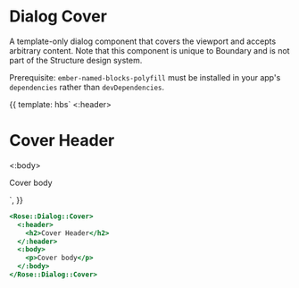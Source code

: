 
<Meta title="Rose/Dialog/Cover" component="Cover" />

# Dialog Cover

A template-only dialog component that covers the viewport and accepts arbitrary
content. Note that this component is unique to Boundary and is not part of the
Structure design system.

Prerequisite: `ember-named-blocks-polyfill` must be installed in your app's
`dependencies` rather than `devDependencies`.

<Preview>
  <Story name="Cover" height="15rem">
    {{
      template: hbs`
    <Rose::Dialog::Cover>
      <:header>
        <h1>Cover Header</h1>
      </:header>
      <:body>
        <p>Cover body</p>
      </:body>
    </Rose::Dialog::Cover>
    `,
    }}
  </Story>
</Preview>

```handlebars
<Rose::Dialog::Cover>
  <:header>
    <h2>Cover Header</h2>
  </:header>
  <:body>
    <p>Cover body</p>
  </:body>
</Rose::Dialog::Cover>
```
